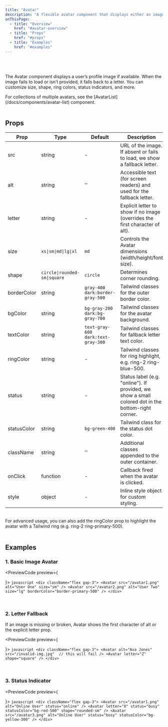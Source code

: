 ```yaml
---
title: "Avatar"
description: "A flexible avatar component that displays either an image or a fallback letter. Includes optional status indicators."
onThisPage:
  - title: "Overview"
    href: "#avatar-overview"
  - title: "Props"
    href: "#props"
  - title: "Examples"
    href: "#examples"
---
```


<div id="avatar-overview" />

<Divider />

<br/>

<div className="flex gap-4 mb-4 justify-center items-center">
    <Avatar
        src="/avatar1.png"
        alt="User Example"
        size="lg"
    />
    <Avatar
        letter="D"
        size="md"
        shape="square"
    />
    <Avatar
        src="/avatar2.png"
        alt="Broken"
        shape="rounded-sm"
        status="online"
    />
</div>

<br/>

<p>
    The <InlineHighlight>Avatar</InlineHighlight> component displays a user’s profile image if available.
    When the image fails to load or isn’t provided, it falls back to a letter. You can customize <InlineHighlight>size</InlineHighlight>, <InlineHighlight>shape</InlineHighlight>, ring colors,
    status indicators, and more.
</p>

<Info>
    For collections of multiple avatars, see the
    <InlineHighlight type="navigation">[AvatarList](/docs/components/avatar-list)</InlineHighlight> component.
</Info>

<br/>
<Divider />
<br/>

<div id="props" />

## Props

| **Prop**       | **Type**                         | **Default**                  | **Description**                                                                                                                              |
|----------------|----------------------------------|------------------------------|----------------------------------------------------------------------------------------------------------------------------------------------|
| src            | string                           | -                            | URL of the image. If absent or fails to load, we show a fallback letter.                                                                     |
| alt            | string                           | ''                           | Accessible text (for screen readers) and used for the fallback letter.                                                                       |
| letter         | string                           | -                            | Explicit letter to show if no image (overrides the first character of <InlineHighlight>alt</InlineHighlight>).                               |
| size           | `xs\|sm\|md\|lg\|xl`             | `md`                         | Controls the Avatar dimensions (width/height/font size).                                                                                     |
| shape          | `circle\|rounded-sm\|square`        | `circle`                     | Determines corner rounding.                                                                                                                  |
| borderColor    | string                           | `gray-400 dark:border-gray-500` | Tailwind classes for the outer border color.                                                                                              |
| bgColor        | string                           | `bg-gray-200 dark:bg-gray-700`  | Tailwind classes for the avatar background.                                                                                                |
| textColor      | string                           | `text-gray-600 dark:text-gray-300` | Tailwind classes for fallback letter text color.                                                                                         |
| ringColor      | string                           | -                            | Tailwind classes for ring highlight, e.g. <InlineHighlight>ring-2 ring-blue-500</InlineHighlight>.                                          |
| status         | string                           | -                            | Status label (e.g. <InlineHighlight>"online"</InlineHighlight>). If provided, we show a small colored dot in the bottom-right corner.       |
| statusColor    | string                           | `bg-green-400`               | Tailwind class for the status dot color.                                                                                                    |
| className      | string                           | ''                           | Additional classes appended to the outer container.                                                                                         |
| onClick        | function                         | -                            | Callback fired when the avatar is clicked.                                                                                                  |
| style          | object                           | -                            | Inline style object for custom styling.                                                                                                     |

<br/>
<Info>
    For advanced usage, you can also add the <InlineHighlight>ringColor</InlineHighlight> prop to highlight the avatar with a Tailwind ring (e.g. <InlineHighlight>ring-2 ring-primary-500</InlineHighlight>).
</Info>

<br/>
<Divider />
<br/>

<div id="examples" />

## Examples

### 1. Basic Image Avatar

<PreviewCode preview={
    <div className="flex gap-3">
        <Avatar
            src="/avatar1.png"
            alt="User One"
            size="sm"
        />
        <Avatar
            src="/avatar2.png"
            alt="User Two"
            size="lg"
            borderColor="border-primary-500"
        />
    </div>
}>
    ```javascript
    <div className="flex gap-3">
        <Avatar
            src="/avatar1.png"
            alt="User One"
            size="sm"
        />
        <Avatar
            src="/avatar2.png"
            alt="User Two"
            size="lg"
            borderColor="border-primary-500"
        />
    </div>
    ```
</PreviewCode>

<br />

### 2. Letter Fallback
If an image is missing or broken, <InlineHighlight>Avatar</InlineHighlight> shows the first character of <InlineHighlight>alt</InlineHighlight> or the explicit <InlineHighlight>letter</InlineHighlight> prop.

<PreviewCode preview={
    <div className="flex gap-3">
        <Avatar
            alt="Ava Jones"
            src="/invalid-img.jpg"
        />
        <Avatar
            letter="Z"
            shape="square"
        />
    </div>
}>
    ```javascript
    <div className="flex gap-3">
        <Avatar
            alt="Ava Jones"
            src="/invalid-img.jpg"  // this will fail
        />
        <Avatar
            letter="Z"
            shape="square"
        />
    </div>
    ```
</PreviewCode>

<br />

### 3. Status Indicator

<PreviewCode preview={
    <div className="flex gap-3">
        <Avatar
            src="/avatar1.png"
            alt="Online User"
            status="online"
        />
        <Avatar
            letter="O"
            status="busy"
            statusColor="bg-red-500"
            shape="rounded-sm"
        />
        <Avatar
            src="/avatar3.png"
            alt="Online User"
            status="busy"
            statusColor="bg-yellow-300"
        />
    </div>
}>
    ```javascript
    <div className="flex gap-3">
        <Avatar
            src="/avatar1.png"
            alt="Online User"
            status="online"
        />
        <Avatar
            letter="O"
            status="busy"
            statusColor="bg-red-500"
            shape="rounded-sm"
        />
        <Avatar
            src="/avatar3.png"
            alt="Online User"
            status="busy"
            statusColor="bg-yellow-300"
        />
    </div>
    ```
</PreviewCode>

<br />
<br />
